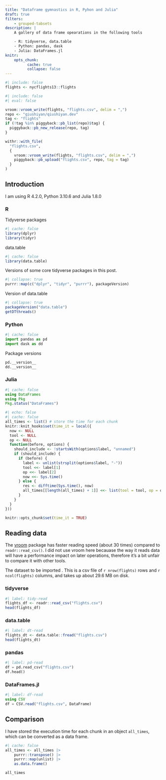 ```yaml
---
title: "Dataframe gymnastics in R, Pyhon and Julia"
draft: true
filters:
    - grouped-tabsets
description: |
    A gallery of data frame opearations in the following tools

    - R: tidyverse, data.table
    - Python: pandas, dask
    - Julia: DataFrames.jl
knitr:
    opts_chunk:
          cache: true
          collapse: false
---
```


```r
#| include: false
flights <- nycflights13::flights
```

```r
#| include: false
#| eval: false

vroom::vroom_write(flights, "flights.csv", delim = ",")
repo <- "qiushiyan/qiushiyan.dev"
tag <- "flights"
if (!tag %in% piggyback::pb_list(repo)$tag) {
  piggyback::pb_new_release(repo, tag)
}

withr::with_file(
  "flights.csv",
  {
    vroom::vroom_write(flights, "flights.csv", delim = ",")
    piggyback::pb_upload("flights.csv", repo, tag = tag)
  }
)
```



## Introduction

I am using R 4.2.0, Python 3.10.6 and Julia 1.8.0

::: {.panel-tabset}

### R
Tidyverse packages

```r
#| cache: false
library(dplyr)
library(tidyr)
```

data.table

```r
#| cache: false
library(data.table)
```

Versions of some core tidyverse packages in this post.

```r
#| collapse: true
purrr::map(c("dplyr", "tidyr", "purrr"), packageVersion)
```

Version of data.table

```r
#| collapse: true
packageVersion("data.table")
getDTthreads()
```


### Python

```python
#| cache: false
import pandas as pd
import dask as dd
```

Package versions

```python
pd.__version__
dd.__version__
```


### Julia

```julia
#| cache: false
using DataFrames
using Pkg
Pkg.status("DataFrames")
```


:::

```r
#| echo: false
#| cache: false
all_times <- list() # store the time for each chunk
knitr::knit_hooks$set(time_it = local({
  now <- NULL
  tool <- NULL
  op <- NULL
  function(before, options) {
    should_include <- !startsWith(options$label, "unnamed")
    if (should_include) {
      if (before) {
        label <- unlist(strsplit(options$label, "-"))
        tool <<- label[1]
        op <<- label[2]
        now <<- Sys.time()
      } else {
        res <- difftime(Sys.time(), now)
        all_times[[length(all_times) + 1]] <<- list(tool = tool, op = op, time = as.numeric(res))
      }
    }
  }
}))

knitr::opts_chunk$set(time_it = TRUE)
```

## Reading data

::: {.column-margin}

The [vroom](https://vroom.r-lib.org/) package has faster reading speed (about 30 times) compared to `readr::read_csv()`. I did not use vroom here becauase the way it reads data will have a performance impact on later operations, therefore it's a bit unfair to compare it with other tools.

:::



The dataset to be imported . This is a csv file of `r nrow(flights)` rows and `r ncol(flights)` columns, and takes up about 29.6 MB on disk.

::: {.panel-tabset}

### tidyverse

```r
#| label: tidy-read
flights_df <- readr::read_csv("flights.csv")
head(flights_df)
```

### data.table

```r
#| label: dt-read
flights_dt <- data.table::fread("flights.csv")
head(flights_dt)
```

### pandas

```python
#| label: pd-read
df = pd.read_csv("flights.csv")
df.head()
```

### DataFrames.jl

```julia
#| label: df-read
using CSV
df = CSV.read("flights.csv", DataFrame)
```

:::

## Comparison

I have stored the execution time for each chunk in an object `all_times`, which can be converted as a data frame.

```r
#| cache: false
all_times <- all_times |>
    purrr::transpose() |>
    purrr::map(unlist) |>
    as.data.frame()

all_times
```